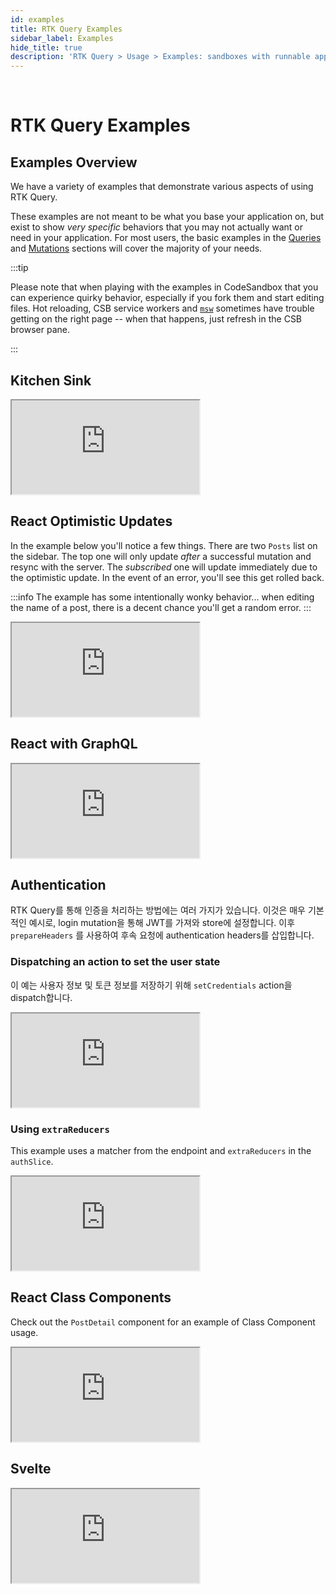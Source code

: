 ```yaml
---
id: examples
title: RTK Query Examples
sidebar_label: Examples
hide_title: true
description: 'RTK Query > Usage > Examples: sandboxes with runnable apps'
---
```


&nbsp;

# RTK Query Examples

## Examples Overview

We have a variety of examples that demonstrate various aspects of using RTK Query.

These examples are not meant to be what you base your application on, but exist to show _very specific_ behaviors that you may not actually want or need in your application. For most users, the basic examples in the [Queries](./queries) and [Mutations](./mutations) sections will cover the majority of your needs.

:::tip

Please note that when playing with the examples in CodeSandbox that you can experience quirky behavior, especially if you fork them and start editing files. Hot reloading, CSB service workers and [`msw`](https://mswjs.io/) sometimes have trouble getting on the right page -- when that happens, just refresh in the CSB browser pane.

:::

## Kitchen Sink

<iframe
  src="https://codesandbox.io/embed/github/reduxjs/redux-toolkit/tree/master/examples/query/react/kitchen-sink?fontsize=12&hidenavigation=1&theme=dark&runonclick=1"
  style={{
    width: '100%',
    height: '800px',
    border: 0,
    borderRadius: '4px',
    overflow: 'hidden',
  }}
  title="RTK Query Kitchen Sink Example"
  allow="geolocation; microphone; camera; midi; vr; accelerometer; gyroscope; payment; ambient-light-sensor; encrypted-media; usb"
  sandbox="allow-modals allow-forms allow-popups allow-scripts allow-same-origin"
></iframe>

## React Optimistic Updates

In the example below you'll notice a few things. There are two `Posts` list on the sidebar. The top one will only update _after_ a successful mutation and resync with the server. The _subscribed_ one will update immediately due to the optimistic update. In the event of an error, you'll see this get rolled back.

:::info
The example has some intentionally wonky behavior... when editing the name of a post, there is a decent chance you'll get a random error.
:::

<iframe
  src="https://codesandbox.io/embed/github/reduxjs/redux-toolkit/tree/master/examples/query/react/optimistic-update?fontsize=12&hidenavigation=1&module=%2Fsrc%2Fapp%2Fservices%2Fposts.ts&theme=dark&runonclick=1"
  style={{
    width: '100%',
    height: '800px',
    border: 0,
    borderRadius: '4px',
    overflow: 'hidden',
  }}
  title="RTK Query Optimistic Update Example"
  allow="geolocation; microphone; camera; midi; vr; accelerometer; gyroscope; payment; ambient-light-sensor; encrypted-media; usb"
  sandbox="allow-modals allow-forms allow-popups allow-scripts allow-same-origin"
></iframe>

## React with GraphQL

<iframe
  src="https://codesandbox.io/embed/github/reduxjs/redux-toolkit/tree/master/examples/query/react/graphql?fontsize=12&hidenavigation=1&theme=dark&module=%2Fsrc%2Fapi.js&runonclick=1"
  style={{
    width: '100%',
    height: '800px',
    border: 0,
    borderRadius: '4px',
    overflow: 'hidden',
  }}
  title="RTK Query GraphQL Example"
  allow="geolocation; microphone; camera; midi; vr; accelerometer; gyroscope; payment; ambient-light-sensor; encrypted-media; usb"
  sandbox="allow-modals allow-forms allow-popups allow-scripts allow-same-origin"
></iframe>

## Authentication

RTK Query를 통해 인증을 처리하는 방법에는 여러 가지가 있습니다. 이것은 매우 기본적인 예시로, login mutation을 통해 JWT를 가져와 store에 설정합니다. 이후 `prepareHeaders` 를 사용하여 후속 요청에 authentication headers를 삽입합니다.

### Dispatching an action to set the user state

이 예는 사용자 정보 및 토큰 정보를 저장하기 위해 `setCredentials` action을 dispatch합니다.

<iframe
  src="https://codesandbox.io/embed/github/reduxjs/redux-toolkit/tree/master/examples/query/react/authentication?fontsize=12&hidenavigation=1&module=%2Fsrc%2Ffeatures%2Fauth%2FauthSlice.tsx&theme=dark&runonclick=1"
  style={{
    width: '100%',
    height: '800px',
    border: 0,
    borderRadius: '4px',
    overflow: 'hidden',
  }}
  title="RTK Query Authentication Example"
  allow="geolocation; microphone; camera; midi; vr; accelerometer; gyroscope; payment; ambient-light-sensor; encrypted-media; usb"
  sandbox="allow-modals allow-forms allow-popups allow-scripts allow-same-origin"
></iframe>

### Using `extraReducers`

This example uses a matcher from the endpoint and `extraReducers` in the `authSlice`.

<iframe
  src="https://codesandbox.io/embed/github/reduxjs/redux-toolkit/tree/master/examples/query/react/authentication-with-extrareducers?fontsize=12&hidenavigation=1&module=%2Fsrc%2Ffeatures%2Fauth%2FauthSlice.tsx&theme=dark&runonclick=1"
  style={{
    width: '100%',
    height: '800px',
    border: 0,
    borderRadius: '4px',
    overflow: 'hidden',
  }}
  title="RTK Query Authentication Example - extraReducers"
  allow="accelerometer; ambient-light-sensor; camera; encrypted-media; geolocation; gyroscope; hid; microphone; midi; payment; usb; vr; xr-spatial-tracking"
  sandbox="allow-forms allow-modals allow-popups allow-presentation allow-same-origin allow-scripts"
></iframe>

## React Class Components

Check out the `PostDetail` component for an example of Class Component usage.

<iframe
  src="https://codesandbox.io/embed/react-class-component-example-48hyq?fontsize=12&hidenavigation=1&theme=dark&runonclick=1"
  style={{
    width: '100%',
    height: '800px',
    border: 0,
    borderRadius: '4px',
    overflow: 'hidden',
  }}
  title="RTK Query React Class Components Example"
  allow="geolocation; microphone; camera; midi; vr; accelerometer; gyroscope; payment; ambient-light-sensor; encrypted-media; usb"
  sandbox="allow-modals allow-forms allow-popups allow-scripts allow-same-origin"
></iframe>

## Svelte

<iframe
  src="https://codesandbox.io/embed/svelte-app-rtk-simplequery-demo-f1ueb?fontsize=12&hidenavigation=1&theme=dark&runonclick=1"
  style={{
    width: '100%',
    height: '800px',
    border: 0,
    borderRadius: '4px',
    overflow: 'hidden',
  }}
  title="RTK Query Svelte Example"
  allow="geolocation; microphone; camera; midi; vr; accelerometer; gyroscope; payment; ambient-light-sensor; encrypted-media; usb"
  sandbox="allow-modals allow-forms allow-popups allow-scripts allow-same-origin"
></iframe>
